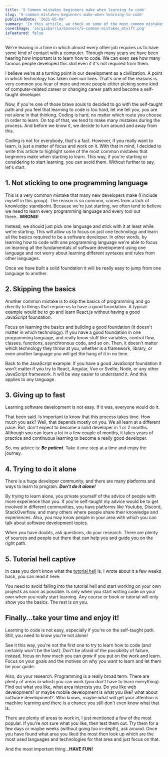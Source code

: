 ```yaml
---
title: '5 Common mistakes beginners make when learning to code'
slug: '5-common-mistakes-beginners-make-when-learning-to-code'
publishedDate: '2021-05-09'
summary: 'In this article, we check on some of the most common mistakes beginners make when starting to learn how to write code.'
coverImage: 'sergiobarria/banners/5-common-mistakes_mtxlft.png'
isFeatured: false
---
```


We're leaving in a time in which almost every other job requires us to have some kind of contact with a computer. Through many years we have been hearing how important is to learn how to code. We can even see how many famous people developed this skill even if it's not required from them.

I believe we're at a turning point in our development as a civilization. A point in which technology has taken over our lives. That's one of the reasons is very common you hear of more and more people either picking some kind of computer-related career or changing career path and become a self-taught developer.

Now, if you're one of those brave souls to decided to go with the self-taught path and you feel that learning to code is too hard, let me tell you, you are not alone in that thinking. Coding is hard, no matter which route you choose in order to learn. On top of that, we tend to make many mistakes during the process. And before we know it, we decide to turn around and away from this.

Coding is not for everybody, that's a fact. However, if you really want to learn, is just a matter of focus and work on it. With that in mind, I decided to write this article to highlight some of the most common mistakes that beginners make when starting to learn. This way, if you're starting or considering to start learning, you can avoid them. Without further to say, let's start.

## 1. Not sticking to one programming language

This is a very common mistake that many new developers make (I include myself in this group). The reason is so common, comes from a lack of knowledge standpoint. Because we're just starting, we often tend to believe we need to learn every programming language and every tool out there...**WRONG!**

Instead, we should just pick one language and stick with it at least while we're starting. This will allow us to focus on just one technology and learn all the basics required to be a software developer. In other words, by learning how to code with one programming language we're able to focus on learning all the fundamentals of software development using one language and not worry about learning different syntaxes and rules from other languages.

Once we have built a solid foundation it will be really easy to jump from one language to another.

## 2. Skipping the basics

Another common mistake is to skip the basics of programming and go directly to things that require us to have a good foundation. A typical example would be to go and learn React.js without having a good JavaScript foundation.

Focus on learning the basics and building a good foundation (it doesn't matter in which technology). If you have a good foundation in one programming language, and really know stuff like variables, control flow, classes, functions, asynchronous code, and so on. Then, it doesn't matter which technology they throw at you, whether is a framework, library, or even another language you will get the hang of it in no time.

Back to the JavaScript example. If you have a good JavaScript foundation it won't matter if you try to React, Angular, Vue or Svelte, Node, or any other JavaScript framework. It will be way easier to understand it. And this applies to any language.

## 3. Giving up to fast

Learning software development is not easy. If it was, everyone would do it.

That been said. Is important to know that this process takes time. How much you ask? Well, that depends mostly on you. We all learn at a different pace. But, don't expect to become a solid developer in 1 or 2 months. Although you can learn a lot in a few couple of months, it takes years of practice and continuous learning to become a really good developer.

So, my advice is: **_Be patient_**. Take it one step at a time and enjoy the journey.

## 4. Trying to do it alone

There is a huge developer community, and there are many platforms and ways to learn to program. **_Don't do it alone!_**

By trying to learn alone, you private yourself of the advice of people with more experience than you. If you're self-taught my advice would be to get involved in different communities, you have platforms like Youtube, Discord, StackOverflow, and many others where people share their knowledge and experiences. Also, you may know people in your area with which you can talk about software development topics.

When you have doubts, ask questions, do your research. There are plenty of sources and people out there that can help you and guide you on the right path.

## 5. Tutorial hell captive

In case you don't know what the [tutorial hell](https://sergiobarria.com/blog/what-is-the-tutorial-hell-and-how-to-escape-it) is, I wrote about it a few weeks back, you can read it here.

You need to avoid falling into the tutorial hell and start working on your own projects as soon as possible. Is only when you start writing code on your own when you really start learning. Any course or book or tutorial will only show you the basics. The rest is on you.

## Finally...take your time and enjoy it!

Learning to code is not easy, especially if you're on the self-taught path. Still, you need to know you're not alone!

See it this way, you're not the first one to try to learn how to code (and certainly won't be the last). Don't be afraid of the possibility of failure, instead, focus on how much you can grow if you put on the work and learn. Focus on your goals and the motives on why you want to learn and let them be your guide.

Also, do your research. Programming is a really broad term. There are plenty of areas in which you can work (you don't have to learn everything). Find out what you like, what area interests you. Do you like web development? or maybe mobile development is what you like? what about software development?. Who knows, maybe what will get your attention is machine learning and there is a chance you still don't even know what that is.

There are plenty of areas to work in, I just mentioned a few of the most popular. If you're not sure what you like, then test them out. Try them for a few days or maybe weeks (without going too in-depth), ask around. Once you have found what area you liked the most then look up which are the most used languages and technologies for that area and just focus on that.

And the most important thing...**HAVE FUN!**
